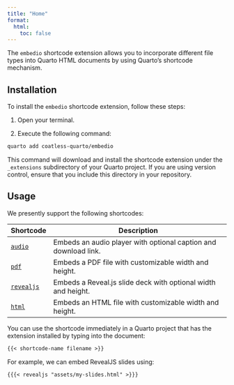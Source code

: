 ```yaml
---
title: "Home"
format: 
  html:
    toc: false
---
```


The `embedio` shortcode extension allows you to incorporate different file types into Quarto HTML documents by using Quarto's shortcode mechanism.

## Installation

To install the `embedio` shortcode extension, follow these steps:

1. Open your terminal.

2. Execute the following command:

```bash
quarto add coatless-quarto/embedio
```

This command will download and install the shortcode extension under the `_extensions` subdirectory of your Quarto project. If you are using version control, ensure that you include this directory in your repository.

## Usage

We presently support the following shortcodes:

| Shortcode  | Description                                                     |
|------------|-----------------------------------------------------------------|
| [`audio`](qembedio-embed-audio.qmd)    | Embeds an audio player with optional caption and download link. |
| [`pdf`](qembedio-embed-pdf.qmd)      | Embeds a PDF file with customizable width and height.           |
| [`revealjs`](qembedio-embed-revealjs.qmd) | Embeds a Reveal.js slide deck with optional width and height.             |
| [`html`](qembedio-embed-html.qmd) | Embeds an HTML file with customizable width and height.             |


You can use the shortcode immediately in a Quarto project that has the extension installed by typing into the document:

```md
{{< shortcode-name filename >}}
```

For example, we can embed RevealJS slides using:

```md
{{{< revealjs "assets/my-slides.html" >}}}
```

